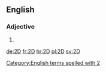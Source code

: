 ==English==

===Adjective===
{{en-adj|-}}

#{{abbreviation of|[[two]][[-dimensional]]}}

[[Category:English terms spelled with 2]]

[[de:2D]]
[[fr:2D]]
[[hr:2D]]
[[pl:2D]]
[[sv:2D]]